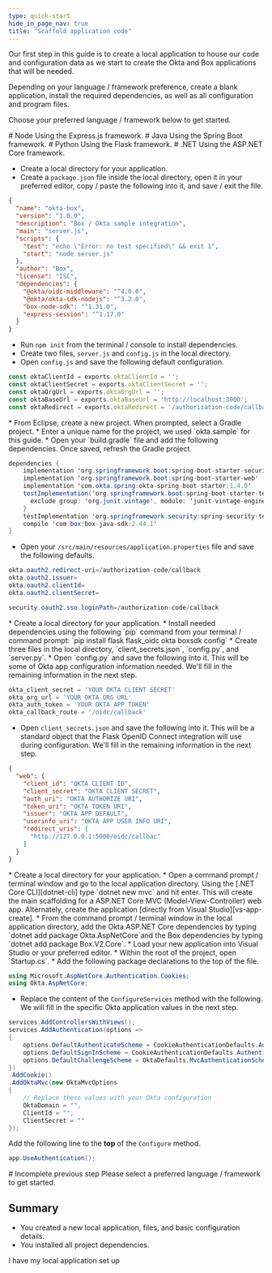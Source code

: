 ```yaml
---
type: quick-start
hide_in_page_nav: true
title: "Scaffold application code"
---
```

Our first step in this guide is to create a local application to house our code
and configuration data as we start to create the Okta and Box applications that
will be needed.

Depending on your language / framework preference, create a blank application,
install the required dependencies, as well as all configuration and program
files.

Choose your preferred language / framework below to get started.

<Grid columns='2'>
  <Choose option='programming.platform' value='node' color='blue'>
    # Node
    Using the Express.js framework.
  </Choose>

  <Choose option='programming.platform' value='java' color='blue'>
    # Java
    Using the Spring Boot framework.
  </Choose>
</Grid>
<Grid columns='2'>
  <Choose option='programming.platform' value='python' color='blue'>
    # Python
    Using the Flask framework.
  </Choose>

  <Choose option='programming.platform' value='cs' color='blue'>
    # .NET
    Using the ASP.NET Core framework.
  </Choose>
</Grid>

<Choice option='programming.platform' value='node' color='none'>

* Create a local directory for your application.
* Create a `package.json` file inside the local directory, open it in your preferred editor, copy / paste the following into it, and save / exit the file.

```json
{
  "name": "okta-box",
  "version": "1.0.0",
  "description": "Box / Okta sample integration",
  "main": "server.js",
  "scripts": {
    "test": "echo \"Error: no test specified\" && exit 1",
    "start": "node server.js"
  },
  "author": "Box",
  "license": "ISC",
  "dependencies": {
    "@okta/oidc-middleware": "^4.0.0",
    "@okta/okta-sdk-nodejs": "^3.2.0",
    "box-node-sdk": "^1.31.0",
    "express-session": "^1.17.0"
  }
}
```

* Run `npm init` from the terminal / console to install dependencies.
* Create two files, `server.js` and `config.js` in the local directory.
* Open `config.js` and save the following default configuration.

```js
const oktaClientId = exports.oktaClientId = '';
const oktaClientSecret = exports.oktaClientSecret = '';
const oktaOrgUrl = exports.oktaOrgUrl = '';
const oktaBaseUrl = exports.oktaBaseUrl = 'http://localhost:3000';
const oktaRedirect = exports.oktaRedirect = '/authorization-code/callback';
```

</Choice>
<Choice option='programming.platform' value='java' color='none'>
* From Eclipse, create a new project. When prompted, select a Gradle project.
* Enter a unique name for the project, we used `okta.sample` for this guide.
* Open your `build.gradle` file and add the following dependencies. Once saved, refresh the Gradle project.

```java
dependencies {
    implementation 'org.springframework.boot:spring-boot-starter-security'
    implementation 'org.springframework.boot:spring-boot-starter-web'
    implementation 'com.okta.spring:okta-spring-boot-starter:1.4.0'
    testImplementation('org.springframework.boot:spring-boot-starter-test') {
      exclude group: 'org.junit.vintage', module: 'junit-vintage-engine'
    }
    testImplementation 'org.springframework.security:spring-security-test'
    compile 'com.box:box-java-sdk:2.44.1'
}
```

* Open your `/src/main/resources/application.properties` file and save the following defaults.

```java
okta.oauth2.redirect-uri=/authorization-code/callback
okta.oauth2.issuer=
okta.oauth2.clientId=
okta.oauth2.clientSecret=

security.oauth2.sso.loginPath=/authorization-code/callback
```

</Choice>
<Choice option='programming.platform' value='python' color='none'>
* Create a local directory for your application.
* Install needed dependencies using the following `pip` command from your terminal / command prompt: `pip install flask flask_oidc okta boxsdk config`
* Create three files in the local directory, `client_secrets.json`, `config.py`, and `server.py`.
* Open `config.py` and save the following into it. This will be some of Okta app configuration information needed. We'll fill in the remaining information in the next step.

```python
okta_client_secret = 'YOUR OKTA CLIENT SECRET'
okta_org_url = 'YOUR OKTA ORG URL'
okta_auth_token = 'YOUR OKTA APP TOKEN'
okta_callback_route = '/oidc/callback'
```

* Open `client_secrets.json` and save the following into it. This will be a standard object that the Flask OpenID Connect integration will use during configuration. We'll fill in the remaining information in the next step.

```json
{
  "web": {
    "client_id": "OKTA CLIENT ID",
    "client_secret": "OKTA CLIENT SECRET",
    "auth_uri": "OKTA AUTHORIZE URI",
    "token_uri": "OKTA TOKEN URI",
    "issuer": "OKTA APP DEFAULT",
    "userinfo_uri": "OKTA APP USER INFO URI",
    "redirect_uris": [
      "http://127.0.0.1:5000/oidc/callbac"
    ]
  }
}
```

</Choice>
<Choice option='programming.platform' value='cs' color='none'>
* Create a local directory for your application.
* Open a command prompt / terminal window and go to the local application directory. Using the [.NET Core CLI][dotnet-cli] type `dotnet new mvc` and hit enter. This will create the main scaffolding for a ASP.NET Core MVC (Model-View-Controller) web app. Alternately, create the application [directly from Visual Studio][vs-app-create].
* From the command prompt / terminal window in the local application directory, add the Okta ASP.NET Core dependencies by typing `dotnet add package Okta.AspNetCore`and the Box dependencies by typing `dotnet add package Box.V2.Core`.
* Load your new application into Visual Studio or your preferred editor.
* Within the root of the project, open `Startup.cs`.
* Add the following package declarations to the top of the file.

```csharp
using Microsoft.AspNetCore.Authentication.Cookies;
using Okta.AspNetCore;
```

* Replace the content of the `ConfigureServices` method with the following. We will fill in the specific Okta application values in the next step.

```csharp
services.AddControllersWithViews();
services.AddAuthentication(options =>
{
    options.DefaultAuthenticateScheme = CookieAuthenticationDefaults.AuthenticationScheme;
    options.DefaultSignInScheme = CookieAuthenticationDefaults.AuthenticationScheme;
    options.DefaultChallengeScheme = OktaDefaults.MvcAuthenticationScheme;
})
.AddCookie()
.AddOktaMvc(new OktaMvcOptions
{
    // Replace these values with your Okta configuration
    OktaDomain = "",
    ClientId = "",
    ClientSecret = ""
});
```

Add the following line to the **top** of the `Configure` method.

```csharp
app.UseAuthentication();
```

</Choice>
<Choice option='programming.platform' unset color='none'>
  <Message danger>
    # Incomplete previous step
    Please select a preferred language / framework to get started.
  </Message>
</Choice>

## Summary

* You created a new local application, files, and basic configuration details.
* You installed all project dependencies.

<Observe option='programming.platform' value='node,java,python'>
  <Next>I have my local application set up</Next>
</Observe>

[dotnet-cli]: https://docs.microsoft.com/en-us/dotnet/core/tools/
[vs-app-create]: https://docs.microsoft.com/en-us/visualstudio/ide/quickstart-aspnet-core